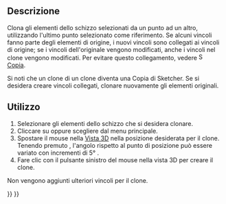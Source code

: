 <languages/>

<div class="mw-translate-fuzzy">
{{Docnav/it
|[[Sketcher_Symmetry/it|Simmetria]]
|[[Sketcher_Copy/it|Copia]]
|[[Sketcher_Workbench/it|Sketcher]]
|IconL=Sketcher_Symmetry.svg‎
|IconR=Sketcher_Copy.svg‎
|IconC=Workbench_Sketcher.svg
}}
</div>

{{VeryImportantMessage|This tool is obsolete, it is not available in {{VersionPlus|1.0}}. Use [[Sketcher_Translate|Sketcher Translate]] instead.}}

{{GuiCommand
|Name=Sketcher Clone
|Name/it=Clona
|MenuLocation=Sketch → Strumenti → Clona
|Workbenches=[[Sketcher_Workbench/it|Sketcher]]
|Shortcut={{KEY|Z}} {{KEY|L}}
|Version=0.16
|SeeAlso=[[Sketcher_Copy/it|Copia]], [[Sketcher_Move/it|Sposta]]
}}

<span id="Description"></span>
==Descrizione==

<div class="mw-translate-fuzzy">
Clona gli elementi dello schizzo selezionati da un punto ad un altro, utilizzando l'ultimo punto selezionato come riferimento. Se alcuni vincoli fanno parte degli elementi di origine, i nuovi vincoli sono collegati ai vincoli di origine; se i vincoli dell'originale vengono modificati, anche i vincoli nel clone vengono modificati. Per evitare questo collegamento, vedere [[File:Sketcher_Copy.svg|16px]] [[Sketcher Copy/it|Copia]].
</div>

Si noti che un clone di un clone diventa una Copia di Sketcher. Se si desidera creare vincoli collegati, clonare nuovamente gli elementi originali.

<span id="Usage"></span>
==Utilizzo==

<div class="mw-translate-fuzzy">
#Selezionare gli elementi dello schizzo che si desidera clonare.
#Cliccare su {{Button|[[File:Sketcher_Clone.svg|16px]] Clona}} oppure scegliere {{MenuCommand|Sketch → Strumenti  → [[File:Sketcher_Clone.svg|16px]] Clona}} dal menu principale.
# Spostare il mouse nella [[3D_view/it|Vista 3D]] nella posizione desiderata per il clone.</br>Tenendo premuto {{KEY|Shift}}, l'angolo rispetto al punto di posizione può essere variato con incrementi di 5° . {{Version/it|0.20}}
# Fare clic con il pulsante sinistro del mouse nella vista 3D per creare il clone.
Non vengono aggiunti ulteriori vincoli per il clone.
</div>


<div class="mw-translate-fuzzy">
{{Docnav/it
|[[Sketcher_Symmetry/it|Simmetria]]
|[[Sketcher_Copy/it|Copia]]
|[[Sketcher_Workbench/it|Sketcher]]
|IconL=Sketcher_Symmetry.svg‎
|IconR=Sketcher_Copy.svg‎
|IconC=Workbench_Sketcher.svg
}}
</div>

{{Sketcher_Tools_navi{{#translation:}}}}
{{Userdocnavi{{#translation:}}}}